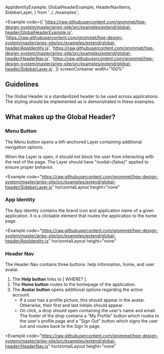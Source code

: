   AppIdentityExample,
  GlobalHeaderExample,
  HeaderNavItems,
  SidebarLayer,
} from '../../examples';

<Example
  code={[
    'https://raw.githubusercontent.com/grommet/hpe-design-system/master/aries-site/src/examples/extend/global-header/GlobalHeaderExample.js',
    'https://raw.githubusercontent.com/grommet/hpe-design-system/master/aries-site/src/examples/extend/global-header/AppIdentity.js',
    'https://raw.githubusercontent.com/grommet/hpe-design-system/master/aries-site/src/examples/extend/global-header/HeaderNav.js',
    'https://raw.githubusercontent.com/grommet/hpe-design-system/master/aries-site/src/examples/extend/global-header/SidebarLayer.js',
  ]}
  screenContainer
  width="100%"
>
  <GlobalHeaderExample />
</Example>

## Guidelines

The Global Header is a standardized header to be used across applications. The styling should be implemented as is demonstrated in these examples.

## What makes up the Global Header?

### Menu Button

The Menu button opens a left-anchored Layer containing additional navigation options.

When the Layer is open, it should not block the user from interacting with the rest of the page. The Layer should have "modal={false}" applied to ensure proper behavior.

<Example
  code="https://raw.githubusercontent.com/grommet/hpe-design-system/master/aries-site/src/examples/extend/global-header/SidebarLayer.js"
  horizontalLayout
  height="none"
>
  <SidebarLayer />
</Example>

### App Identity

The App Identity contains the brand icon and application name of a given application. It is a clickable element that routes the application to the home page.

<Example
  code="https://raw.githubusercontent.com/grommet/hpe-design-system/master/aries-site/src/examples/extend/global-header/AppIdentity.js"
  horizontalLayout
  height="none"
>
  <AppIdentityExample />
</Example>

### Header Nav

The Header Nav contains three buttons: help information, home, and user avatar.

1. The **Help button** links to [ WHERE? ].
1. The **Home button** routes to the homepage of the application.
1. The **Avatar button** opens additional options regarding the active account.
   - If a user has a profile picture, this should appear in the avatar. Otherwise, their first and last initials should appear.
   - On click, a drop should open containing the user's name and email. The footer of the drop contains a "My Profile" button which routes to the user's profile page and a "Sign Out" button which signs the user out and routes back to the Sign In page.

<Example
  code="https://raw.githubusercontent.com/grommet/hpe-design-system/master/aries-site/src/examples/extend/global-header/HeaderNav.js"
  horizontalLayout
  height="none"
>
  <HeaderNavItems />
</Example>
